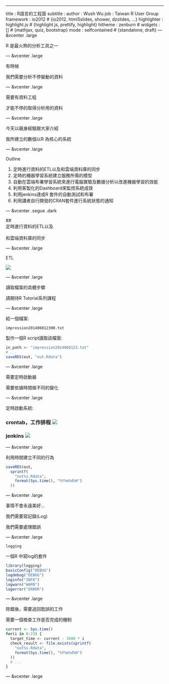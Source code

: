 ---
title       : R語言的工程面
subtitle    : 
author      : Wush Wu
job         : Taiwan R User Group
framework   : io2012        # {io2012, html5slides, shower, dzslides, ...}
highlighter : highlight.js  # {highlight.js, prettify, highlight}
hitheme     : zenburn      # 
widgets     : []            # {mathjax, quiz, bootstrap}
mode        : selfcontained # {standalone, draft}
--- &vcenter .large

R 是最火熱的分析工具之一

--- &vcenter .large

有時候

我們需要分析不停變動的資料

--- &vcenter .large

需要有資料工程

才能不停的取得分析用的資料

--- &vcenter .large

今天以親身經驗跟大家介紹

我所建立的數個以R 為核心的系統

--- &vcenter .large

Outline

1. 定時進行資料的ETL以及和雲端資料庫的同步
2. 定時的機器學習系統建立服務所需的模型
3. 自動在雲端布署學習系統來進行電腦實驗及數據分析以改進機器學習的效能
4. 利用客製化的Dashboard來監控系統成效
5. 利用jenkins達成R 套件的自動測試和布署
6. 利用講者自行開發的CRAN套件進行系統狀態的通知

--- &vcenter .segue .dark

## <div>定時進行資料的ETL以及</br></br>和雲端資料庫的同步</div>

--- &vcenter .large

ETL

<img src="assets/img/ETL.png" class="fit100"/>

--- &vcenter .large

讀取檔案的具體步驟

請期待R Tutorial系列課程

--- &vcenter .large

給一個檔案: 

`impression201406012300.txt`

製作一個R script讀取該檔案:

```r
in_path <- "impression2014060123.txt"
# ...
saveRDS(out, "out.Rdata")
```

--- &vcenter .large

需要定時啟動器

需要依據時間做不同的變化

--- &vcenter .large

定時啟動系統:

### crontab，工作排程 <img src="assets/img/scheduler.jpeg" class="fit50"/>
### jenkins <img src="assets/img/jenkins.png" class="fit50"/>

--- &vcenter .large

利用時間建立不同的行為

```r
saveRDS(out, 
  sprintf(
    "out%s.Rdata", 
    format(Sys.time(), "%Y%m%d%H")
  ))
```

--- &vcenter .large

事情不會永遠美好...

我們需要寫記錄(Log)

我們需要處理錯誤

--- &vcenter .large

`logging` 

一個R 中寫log的套件

```r
library(logging)
basicConfig("DEBUG")
logdebug("DEBUG")
loginfo("INFO")
logwarn("WARN")
logerror("ERROR")
```

--- &vcenter .large

除錯後，需要追回耽誤的工作

需要一個檢查工作是否完成的機制

```r
current <- Sys.time()
for(i in 0:23) {
  target_time <- current - 3600 * i
  check_result <- file.exists(sprintf(
    "out%s.Rdata", 
    format(Sys.time(), "%Y%m%d%H")
  ))
  # ...
}
```

--- &vcenter .large


